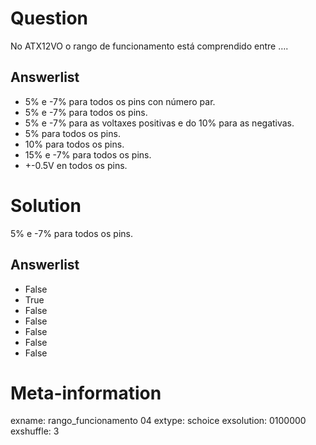 Question
========
No ATX12VO o rango de funcionamento está comprendido entre ....

Answerlist
----------
* 5% e -7% para todos os pins con número par.
* 5% e -7% para todos os pins.
* 5% e -7% para as voltaxes positivas e do 10% para as negativas. 
* 5% para todos os pins.
* 10% para todos os pins.
* 15% e -7% para todos os pins.
* +-0.5V en todos os pins. 



Solution
========
 5% e -7% para todos os pins.

Answerlist
----------
* False
* True
* False
* False
* False
* False
* False


Meta-information
================
exname: rango_funcionamento 04
extype: schoice
exsolution: 0100000
exshuffle: 3
